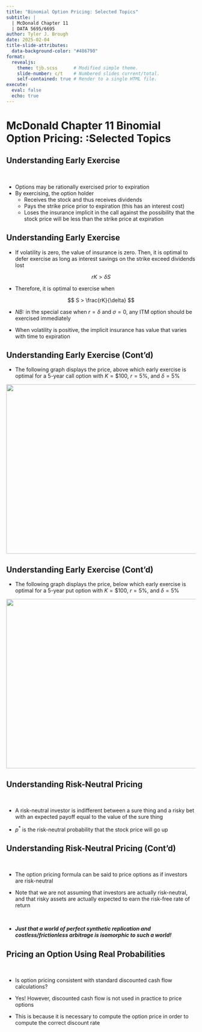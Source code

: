 ```yaml
---
title: "Binomial Option Pricing: Selected Topics"
subtitle: |
  | McDonald Chapter 11
  | DATA 5695/6695 
author: Tyler J. Brough
date: 2025-02-04
title-slide-attributes:
  data-background-color: "#486790"
format: 
  revealjs:
    theme: tjb.scss      # Modified simple theme.
    slide-number: c/t    # Numbered slides current/total.
    self-contained: true # Render to a single HTML file.
execute:
  eval: false
  echo: true
---
```



# McDonald Chapter 11 Binomial Option Pricing: :Selected Topics 

## Understanding Early Exercise

<br>

- Options may be rationally exercised prior to expiration
- By exercising, the option holder
  - Receives the stock and thus receives dividends
  - Pays the strike price prior to expiration (this has an interest cost)
  - Loses the insurance implicit in the call against the possibility that the stock price will be less than the strike price at expiration


## Understanding Early Exercise

- If volatility is zero, the value of insurance is zero. Then, it is optimal to defer exercise as long as interest savings on the strike exceed dividends lost

$$
rK > \delta S
$$

- Therefore, it is optimal to exercise when

$$
S > \frac{rK}{\delta}
$$

- *NB:* in the special case when $r = \delta$ and $\sigma = 0$, any ITM option should be exercised immediately

- When volatility is positive, the implicit insurance has value that varies with time to expiration

## Understanding Early Exercise (Cont'd)

- The following graph displays the price, above which early exercise is optimal for a 5-year call option with $K =\$100$, $r = 5\%$, and $\delta = 5\%$

:::{.center}
![](../../images/mcdonald/Chp11/Figure11-1.png){width=950px height=450px}
:::

## Understanding Early Exercise (Cont'd)

- The following graph displays the price, below which early exercise is optimal for a 5-year put option with $K = \$100$, $r = 5\%$, and $\delta = 5\%$

:::{.center}
![](../../images/mcdonald/Chp11/Figure11-2.png){width=950px height=450px}
:::

## Understanding Risk-Neutral Pricing

<br>

- A risk-neutral investor is indifferent between a sure thing and a risky bet with an expected payoff equal to the value of the sure thing

- $p^{\ast}$ is the risk-neutral probability that the stock price will go up 


## Understanding Risk-Neutral Pricing (Cont'd)

<br>

- The option pricing formula can be said to price options as if investors are risk-neutral

- Note that we are not assuming that investors are actually risk-neutral, and that risky assets are actually expected to earn the risk-free rate of return

<br>

- ***Just that a world of perfect synthetic replication and costless/frictionless arbitrage is isomorphic to such a world!***

## Pricing an Option Using Real Probabilities

<br>

- Is option pricing consistent with standard discounted cash flow calculations?

- Yes! However, discounted cash flow is not used in practice to price options

- This is because it is necessary to compute the option price in order to compute the correct discount rate